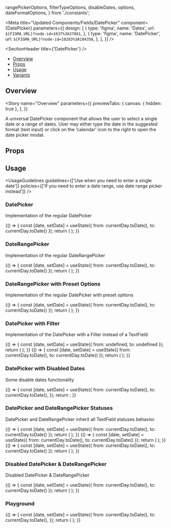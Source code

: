   rangePickerOptions,
  filterTypeOptions,
  disableDates,
  options,
  dateFormatOptions,
} from './constants';

<Meta
  title="Updated Components/Fields/DatePicker"
  component={DatePicker}
  parameters={{
    design: [
      {
        type: 'figma',
        name: 'Dates',
        url: `${FIGMA_URL}?node-id=1637%3A37861`,
      },
      {
        type: 'figma',
        name: 'DatePicker',
        url: `${FIGMA_URL}?node-id=10283%3A104356`,
      },
    ],
  }}
/>

<SectionHeader title={'DatePicker'} />

- [Overview](#overview)
- [Props](#props)
- [Usage](#usage)
- [Variants](#variants)

## Overview

<Story
  name="Overview"
  parameters={{
    previewTabs: {
      canvas: { hidden: true },
    },
  }}
>
  <Overview>
    A universal DatePicker component that allows the user to select a single date or a range of
    dates. User may either type the date in the suggested format (text input) or click on the
    ‘calendar’ icon to the right to open the date picker modal.
  </Overview>
</Story>

## Props

<Props of={DatePicker} />

## Usage

<UsageGuidelines
  guidelines={['Use when you need to enter a single date']}
  policies={['If you need to enter a date range, use date range picker instead']}
/>

<SubsectionHeader title="Variants" />

### DatePicker

Implementation of the regular DatePicker

<Preview>
  <Story name="DatePicker" parameters={{ decorators: [withKnobs] }} play={openDatePicker} autoPlay>
    <Stack vertical height={600}>
      <Function>
        {() => {
          const [date, setDate] = useState({ from: currentDay.toDate(), to: currentDay.toDate() });
          return (
            <DatePicker
              value={date}
              onChange={setDate}
              isClearable={true}
              disableDates={select('disableDates', options, options[0])}
              dateFormatOverride={select('dateFormat', dateFormatOptions, dateFormatOptions[1])}
            />
          );
        }}
      </Function>
    </Stack>
  </Story>
</Preview>

### DateRangePicker

Implementation of the regular DateRangePicker

<Preview>
  <Story
    name="DateRangePicker"
    parameters={{ decorators: [withKnobs] }}
    play={openDatePicker}
    autoPlay
  >
    <Stack vertical height={600}>
      <Function>
        {() => {
          const [date, setDate] = useState({ from: currentDay.toDate(), to: currentDay.toDate() });
          return (
            <DatePicker
              isRangePicker
              value={date}
              onChange={setDate}
              isClearable={true}
              disableDates={select('disableDates', options, options[0])}
              dateFormatOverride={select('dateFormat', dateFormatOptions, dateFormatOptions[1])}
            />
          );
        }}
      </Function>
    </Stack>
  </Story>
</Preview>

### DateRangePicker with Preset Options

Implementation of the regular DatePicker with preset options

<Preview>
  <Story name="DateRangePicker with Preset Options" parameters={{ decorators: [withKnobs] }}>
    <Stack vertical height={600}>
      <Function>
        {() => {
          const [date, setDate] = useState({ from: currentDay.toDate(), to: currentDay.toDate() });
          return (
            <DatePicker
              isRangePicker
              value={date}
              onChange={setDate}
              options={CALENDAR_DEFAULT_OPTIONS}
              isClearable={true}
              disableDates={select('disableDates', options, options[0])}
              dateFormatOverride={select('dateFormat', dateFormatOptions, dateFormatOptions[1])}
            />
          );
        }}
      </Function>
    </Stack>
  </Story>
</Preview>

### DatePicker with Filter

Implementation of the DatePicker with a Filter instead of a TextField

<Preview>
  <Story name="DatePicker with Filter" parameters={{ decorators: [withKnobs] }}>
    <Stack vertical height={600}>
      <Function>
        {() => {
          const [date, setDate] = useState({ from: undefined, to: undefined });
          return (
            <DatePicker
              isRangePicker={select('isRangePicker', rangePickerOptions, rangePickerOptions[0])}
              filterConfig={{
                filterType: select('filterType', filterTypeOptions, filterTypeOptions[0]),
              }}
              value={date}
              onChange={setDate}
            />
          );
        }}
      </Function>
      <Function>
        {() => {
          const [date, setDate] = useState({ from: currentDay.toDate(), to: currentDay.toDate() });
          return (
            <DatePicker
              value={date}
              onChange={setDate}
              isRangePicker={select('isRangePicker', rangePickerOptions, rangePickerOptions[0])}
              filterConfig={{
                filterType: select('filterType', filterTypeOptions, filterTypeOptions[0]),
              }}
            />
          );
        }}
      </Function>
    </Stack>
  </Story>
</Preview>

### DatePicker with Disabled Dates

Some disable dates functionality

<Preview>
  <Story name="DatePicker with Disabled Dates">
    <Stack height={600}>
      <Function>
        {() => {
          const [date, setDate] = useState({
            from: currentDay.toDate(),
            to: currentDay.toDate(),
          });
          return <DatePicker disableDates={disableDates} value={date} onChange={setDate} />;
        }}
      </Function>
    </Stack>
  </Story>
</Preview>

### DatePicker and DateRangePicker Statuses

DatePicker and DateRangePicker inherit all TextField statuses behavior.

<Preview>
  <Story
    name="DatePicker and DateRangePicker Statuses"
    parameters={{ decorators: [withKnobs] }}
  >
    <Stack vertical height={600}>
      <Function>
        {() => {
          const [date, setDate] = useState({ from: currentDay.toDate(), to: currentDay.toDate() });
          return (
            <DatePicker
              value={date}
              isRangePicker={boolean('isRangePicker', false)}
              onChange={setDate}
              isClearable={true}
              disableDates={select('disableDates', options, options[0])}
              dateFormatOverride={select('dateFormat', dateFormatOptions, dateFormatOptions[1])}
              inputProps={{
                label: 'Normal',
                status: {
                  type: 'normal',
                  hintMessage: text('Custom Hint Message', 'Hint Message'),
                },
              }}
            />
          );
        }}
      </Function>
      <Function>
        {() => {
          const [date, setDate] = useState({ from: currentDay.toDate(), to: currentDay.toDate() });
          return (
            <DatePicker
              value={date}
              isRangePicker={boolean('isRangePicker', false)}
              onChange={setDate}
              isClearable={true}
              disableDates={select('disableDates', options, options[0])}
              dateFormatOverride={select('dateFormat', dateFormatOptions, dateFormatOptions[1])}
              inputProps={{
                label: 'Error',
                status: {
                  type: 'error',
                  hintMessage: text('Custom Error Message', 'Error Message'),
                },
              }}
            />
          );
        }}
      </Function>
      <Function>
        {() => {
          const [date, setDate] = useState({ from: currentDay.toDate(), to: currentDay.toDate() });
          return (
            <DatePicker
              value={date}
              isRangePicker={boolean('isRangePicker', false)}
              onChange={setDate}
              isClearable={true}
              disableDates={select('disableDates', options, options[0])}
              dateFormatOverride={select('dateFormat', dateFormatOptions, dateFormatOptions[1])}
              inputProps={{
                label: 'Read-only',
                status: {
                  type: 'read-only',
                  hintMessage: text('Custom Hint Message', 'Hint Message'),
                },
              }}
            />
          );
        }}
      </Function>
    </Stack>
  </Story>
</Preview>

### Disabled DatePicker & DateRangePicker

Disabled DatePicker & DateRangePicker

<Preview>
  <Story name="Disabled DatePicker & DateRangePicker">
    <Stack>
      <Function>
        {() => {
          const [date, setDate] = useState({ from: currentDay.toDate(), to: currentDay.toDate() });
          return (
            <DatePicker
              value={date}
              isRangePicker={boolean('isRangePicker', false)}
              onChange={setDate}
              isClearable={true}
              inputProps={{
                label: 'Normal',
                status: {
                  type: 'normal',
                  hintMessage: 'This field is disabled',
                },
                isDisabled: true,
              }}
            />
          );
        }}
      </Function>
    </Stack>
  </Story>
</Preview>

### Playground

<Preview>
  <Story name="Playground" parameters={{ decorators: [withKnobs] }}>
    <Function>
      {() => {
        const [date, setDate] = useState({
          from: currentDay.toDate(),
          to: currentDay.toDate(),
        });
        return (
          <DatePicker
            disableDates={select('disableDates', options, options[0])}
            inputProps={{
              label: text('label', 'Custom Date'),
              status: {
                type: select('status', ['normal', 'error', 'read-only'], 'normal'),
                hintMessage: text('hintMessage', ''),
              },
            }}
            isRangePicker={boolean('isRangePicker', false)}
            value={date}
            onChange={setDate}
          />
        );
      }}
    </Function>
  </Story>
</Preview>
